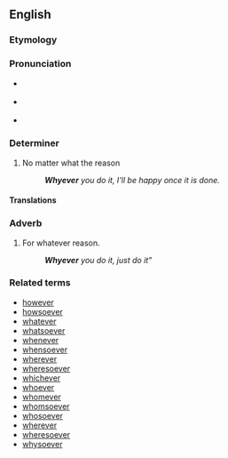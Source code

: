 ==English==

===Etymology===
{{suffix|what|ever}}

===Pronunciation===
*{{a|RP}} {{IPA|/ʍɒtˈɛvə/}}
*{{a|GenAm}} {{IPA|/ʍɑtˈɛvɚ/}}
*{{audio|en-us-whatever.ogg|Audio (US)}}
*:{{rhymes|ɛvə(r)}}

===Determiner===
{{en-det}}

# No matter what the reason
#: '''''Whyever''' you do it, I'll be happy once it is done.''

====Translations====
{{trans-top|no matter what the reason}}
{{trans-mid}}
{{trans-bottom}}

===Adverb===
{{en-adv|-}}

# For whatever reason.
#: '''''Whyever''' you do it, just do it"''

{{trans-top|for whatever reason}}
{{trans-mid}}
{{trans-bottom}}

===Related terms===
*[[however]]
*[[howsoever]]
*[[whatever]]
*[[whatsoever]]
*[[whenever]]
*[[whensoever]]
*[[wherever]]
*[[wheresoever]]
*[[whichever]]
*[[whoever]]
*[[whomever]]
*[[whomsoever]]
*[[whosoever]]
*[[wherever]]
*[[wheresoever]]
*[[whysoever]]